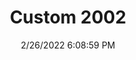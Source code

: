 ---
width: 1333
height: 2000
title: Custom 2002
description: Custom carbon fiber BMW 2002
date: 2/26/2022 6:08:59 PM
cameraMake: Sony
cameraModel: ILCE-7M3
lens: FE 35mm F1.4 GM
settingsfStop: f/1.4
settingsISO: ISO 100
settingsShutter: 1/80
settingsFocalLength: 35 mm
---